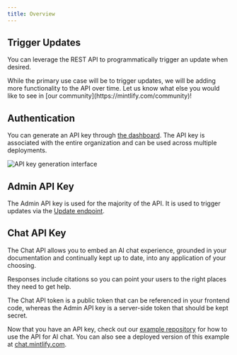```yaml
---
title: Overview
---
```


## Trigger Updates

You can leverage the REST API to programmatically trigger an update when desired.

<Info>
  While the primary use case will be to trigger updates, we will be adding more functionality to the API over time. Let us know what else you would like to see in [our community](https://mintlify.com/community)!
</Info>

## Authentication

You can generate an API key through [the dashboard](https://dashboard.mintlify.com/settings/organization/api-keys). The API key is associated with the entire organization and can be used across multiple deployments.

<Frame caption="Generate API keys in the dashboard">
  <img src="/images/external-api-key.png" alt="API key generation interface" />
</Frame>

## Admin API Key

The Admin API key is used for the majority of the API. It is used to trigger updates via the [Update endpoint](/advanced/rest-api/update/trigger).

## Chat API Key

The Chat API allows you to embed an AI chat experience, grounded in your documentation and continually kept up to date, into any application of your choosing.

Responses include citations so you can point your users to the right places they need to get help.

<Note>
  The Chat API token is a public token that can be referenced in your frontend code, whereas the Admin API key is a server-side token that should be kept secret.
</Note>

Now that you have an API key, check out our [example repository](https://github.com/mintlify/discovery-api-example) for how to use the API for AI chat. You can also see a deployed version of this example at [chat.mintlify.com](https://chat.mintlify.com).